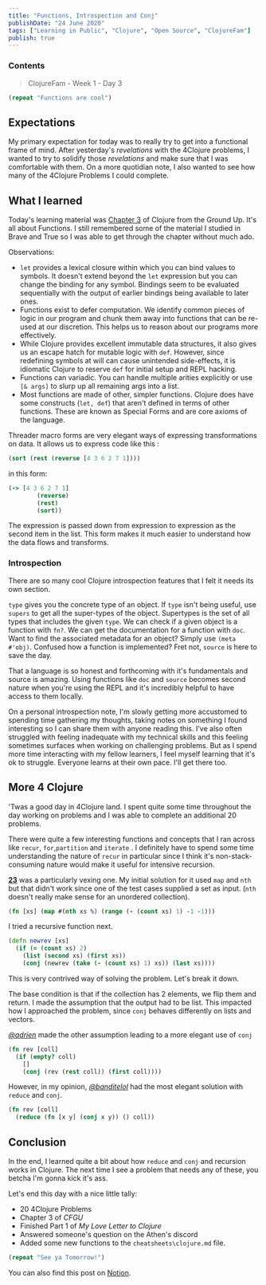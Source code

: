 ```yaml
---
title: "Functions, Introspection and Conj"
publishDate: "24 June 2020"
tags: ["Learning in Public", "Clojure", "Open Source", "ClojureFam"]
publish: true
---
```


### Contents

> ClojureFam - Week 1 - Day 3

```clojure
(repeat "Functions are cool")
```

## Expectations

My primary expectation for today was to really try to get into a functional frame of mind. After yesterday's _revelations_ with the 4Clojure problems, I wanted to try to solidify those _revelations_ and make sure that I was comfortable with them. On a more quotidian note, I also wanted to see how many of the 4Clojure Problems I could complete.

## What I learned

Today's learning material was [Chapter 3](https://aphyr.com/posts/303-clojure-from-the-ground-up-functions) of Clojure from the Ground Up. It's all about Functions. I still remembered some of the material I studied in Brave and True so I was able to get through the chapter without much ado.

Observations:

- `let` provides a lexical closure within which you can bind values to symbols. It doesn't extend beyond the `let` expression but you can change the binding for any symbol. Bindings seem to be evaluated sequentially with the output of earlier bindings being available to later ones.
- Functions exist to defer computation. We identify common pieces of logic in our program and chunk them away into functions that can be re-used at our discretion. This helps us to reason about our programs more effectively.
- While Clojure provides excellent immutable data structures, it also gives us an escape hatch for mutable logic with `def`. However, since redefining symbols at will can cause unintended side-effects, it is idiomatic Clojure to reserve `def` for initial setup and REPL hacking.
- Functions can variadic. You can handle multiple arities explicitly or use `[& args]` to slurp up all remaining args into a list.
- Most functions are made of other, simpler functions. Clojure does have some constructs (`let, def`) that aren't defined in terms of other functions. These are known as Special Forms and are core axioms of the language.

Threader macro forms are very elegant ways of expressing transformations on data. It allows us to express code like this :

```clojure
(sort (rest (reverse [4 3 6 2 7 1])))
```

in this form:

```clojure
(-> [4 3 6 2 7 1]
		(reverse)
		(rest)
		(sort))
```

The expression is passed down from expression to expression as the second item in the list. This form makes it much easier to understand how the data flows and transforms.

### Introspection

There are so many cool Clojure introspection features that I felt it needs its own section.

`type` gives you the concrete type of an object. If `type` isn't being useful, use `supers` to get all the super-types of the object. Supertypes is the set of all types that includes the given `type`.
We can check if a given object is a function with `fn?`. We can get the documentation for a function with `doc`. Want to find the associated metadata for an object? Simply use `(meta #'obj)`. Confused how a function is implemented? Fret not, `source` is here to save the day.

That a language is so honest and forthcoming with it's fundamentals and source is amazing. Using functions like `doc` and `source` becomes second nature when you're using the REPL and it's incredibly helpful to have access to them locally.

On a personal introspection note, I'm slowly getting more accustomed to spending time gathering my thoughts, taking notes on something I found interesting so I can share them with anyone reading this. I've also often struggled with feeling inadequate with my technical skills and this feeling sometimes surfaces when working on challenging problems. But as I spend more time interacting with my fellow learners, I feel myself learning that it's ok to struggle. Everyone learns at their own pace. I'll get there too.

## More 4 Clojure

'Twas a good day in 4Clojure land. I spent quite some time throughout the day working on problems and I was able to complete an additional 20 problems.

There were quite a few interesting functions and concepts that I ran across like `recur`, `for`,`partition` and `iterate` . I definitely have to spend some time understanding the nature of `recur` in particular since I think it's non-stack-consuming nature would make it useful for intensive recursion.

[**23**](http://www.4clojure.com/problem/23) was a particularly vexing one. My initial solution for it used `map` and `nth` but that didn't work since one of the test cases supplied a set as input. (`nth` doesn't really make sense for an unordered collection).

```clojure
(fn [xs] (map #(nth xs %) (range (- (count xs) 1) -1 -1)))
```

I tried a recursive function next.

```clojure
(defn newrev [xs]
  (if (= (count xs) 2)
    (list (second xs) (first xs))
    (conj (newrev (take (- (count xs) 1) xs)) (last xs))))
```

This is very contrived way of solving the problem. Let's break it down.

The base condition is that if the collection has 2 elements, we flip them and return. I made the assumption that the output had to be list. This impacted how I approached the problem, since `conj` behaves differently on lists and vectors.

_[@adrien](https://twitter.com/adrien)_ made the other assumption leading to a more elegant use of `conj`

```clojure
(fn rev [coll]
  (if (empty? coll)
    []
    (conj (rev (rest coll)) (first coll))))
```

However, in my opinion, _[@banditelol](https://twitter.com/banditelol)_ had the most elegant solution with `reduce` and `conj`.

```clojure
(fn rev [coll]
  (reduce (fn [x y] (conj x y)) () coll))
```

## Conclusion

In the end, I learned quite a bit about how `reduce` and `conj` and recursion works in Clojure. The next time I see a problem that needs any of these, you betcha I'm gonna kick it's ass.

Let's end this day with a nice little tally:

- 20 4Clojure Problems
- Chapter 3 of _CFGU_
- Finished Part 1 of _My Love Letter to Clojure_
- Answered someone's question on the Athen's discord
- Added some new functions to the `cheatsheets\clojure.md` file.

```clojure
(repeat "See ya Tomorrow!")
```

You can also find this post on [Notion](https://www.notion.so/itsrainingmani/Clojure-Fam-Week-1-Day-3-ae2a395fd63249278ab7364763e14c49).
